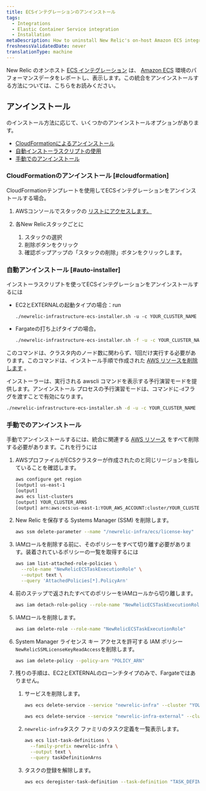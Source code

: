 ```yaml
---
title: ECSインテグレーションのアンインストール
tags:
  - Integrations
  - Elastic Container Service integration
  - Installation
metaDescription: How to uninstall New Relic's on-host Amazon ECS integration.
freshnessValidatedDate: never
translationType: machine
---
```


New Relic のオンホスト [ECS インテグレーション](/docs/introduction-amazon-ecs-integration) は、 [Amazon ECS](https://docs.aws.amazon.com/ecs/index.html) 環境のパフォーマンスデータをレポートし、表示します。この統合をアンインストールする方法については、こちらをお読みください。

## アンインストール

[](/docs/install-ecs-integration#install-ec2)のインストール方法に応じて、いくつかのアンインストールオプションがあります。

* [CloudFormationによるアンインストール](#cloudformation)
* [自動インストーラスクリプトの使用](#auto-installer)
* [手動でのアンインストール](#manual-uninstall)

### CloudFormationのアンインストール [#cloudformation]

CloudFormationテンプレートを使用してECSインテグレーションをアンインストールする場合。

1. AWSコンソールでスタックの [リストにアクセスします。](https://console.aws.amazon.com/cloudformation/home?#/stacks?filteringText=&filteringStatus=active&viewNested=true&hideStacks=false)

2. 各New Relicスタックごとに

   1. スタックの選択
   2. 削除ボタンをクリック
   3. 確認ポップアップの「スタックの削除」ボタンをクリックします。

### 自動アンインストール [#auto-installer]

インストーラスクリプトを使ってECSインテグレーションをアンインストールするには

* EC2とEXTERNALの起動タイプの場合：run

  ```ah
  ./newrelic-infrastructure-ecs-installer.sh -u -c YOUR_CLUSTER_NAME
  ```

* Fargateの打ち上げタイプの場合。

  ```sh
  ./newrelic-infrastructure-ecs-installer.sh -f -u -c YOUR_CLUSTER_NAME
  ```

このコマンドは、クラスタ内のノード数に関わらず、1回だけ実行する必要があります。このコマンドは、インストール手順で作成された [AWS リソースを削除します](/docs/install-ecs-integration#aws-resources) 。

インストーラーは、実行される awscli コマンドを表示する予行演習モードを提供します。アンインストール プロセスの予行演習モードは、コマンドに`-d`フラグを渡すことで有効になります。

```sh
./newrelic-infrastructure-ecs-installer.sh -d -u -c YOUR_CLUSTER_NAME
```

### 手動でのアンインストール

手動でアンインストールするには、統合に関連する [AWS リソース](/docs/install-ecs-integration#aws-resources) をすべて削除する必要があります。これを行うには

1. AWSプロファイルがECSクラスターが作成されたのと同じリージョンを指していることを確認します。

   ```sh
   aws configure get region
   [output] us-east-1
   [output] 
   aws ecs list-clusters
   [output] YOUR_CLUSTER_ARNS	
   [output] arn:aws:ecs:us-east-1:YOUR_AWS_ACCOUNT:cluster/YOUR_CLUSTER
   ```

2. New Relic <InlinePopover type="licenseKey"/>を保存する Systems Manager (SSM) を削除します。

   ```sh
   aws ssm delete-parameter --name "/newrelic-infra/ecs/license-key"
   ```

3. IAMロールを削除する前に、そのポリシーをすべて切り離す必要があります。装着されているポリシーの一覧を取得するには

   ```sh
   aws iam list-attached-role-policies \
     --role-name "NewRelicECSTaskExecutionRole" \
     --output text \
     --query 'AttachedPolicies[*].PolicyArn'
   ```

4. 前のステップで返されたすべてのポリシーをIAMロールから切り離します。

   ```sh
   aws iam detach-role-policy --role-name "NewRelicECSTaskExecutionRole" --policy-arn "POLICY_ARN"
   ```

5. IAMロールを削除します。

   ```sh
   aws iam delete-role --role-name "NewRelicECSTaskExecutionRole"
   ```

6. System Manager ライセンス キー アクセスを許可する IAM ポリシー`NewRelicSSMLicenseKeyReadAccess`を削除します。

   ```sh
   aws iam delete-policy --policy-arn "POLICY_ARN"
   ```

7. 残りの手順は、EC2とEXTERNALのローンチタイプのみで、Fargateではありません。

   1. サービスを削除します。

      ```sh
      aws ecs delete-service --service "newrelic-infra" --cluster "YOUR_CLUSTER_NAME"
      ```

      ```sh
      aws ecs delete-service --service "newrelic-infra-external" --cluster "YOUR_CLUSTER_NAME"
      ```

   2. `newrelic-infra`タスク ファミリのタスク定義を一覧表示します。

      ```sh
      aws ecs list-task-definitions \
        --family-prefix newrelic-infra \
        --output text \
        --query taskDefinitionArns
      ```

   3. タスクの登録を解除します。

      ```sh
      aws ecs deregister-task-definition --task-definition "TASK_DEFINITION_ARN"
      ```

